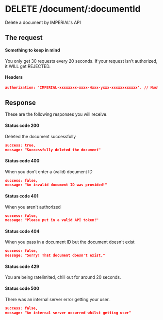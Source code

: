 # DELETE /document/:documentId

Delete a document by IMPERIAL's API

## The request


#### Something to keep in mind

<Callout>You only get 30 requests every 20 seconds.</Callout>
<Callout>If your request isn't authorized, it WILL get REJECTED.</Callout>

#### Headers

```json
authorization: 'IMPERIAL-xxxxxxxx-xxxx-4xxx-yxxx-xxxxxxxxxxxx'. // Must be a string. (Default: null)
```

## Response

These are the following responses you will receive.

#### Status code 200

Deleted the document successfully

```json
success: true,
message: "Successfully deleted the document"
```

#### Status code 400

When you don't enter a (valid) document ID

```json
success: false,
message: "An invalid document ID was provided!"
```

#### Status code 401

When you aren't authorized

```json
success: false,
message: "Please put in a valid API token!"
```

#### Status code 404

When you pass in a document ID but the document doesn't exist

```json
success: false,
message: "Sorry! That document doesn't exist."
```

#### Status code 429

You are being ratelimited, chill out for around 20 seconds.

#### Status code 500

There was an internal server error getting your user.

```json
success: false,
message: "An internal server occurred whilst getting user"
```
